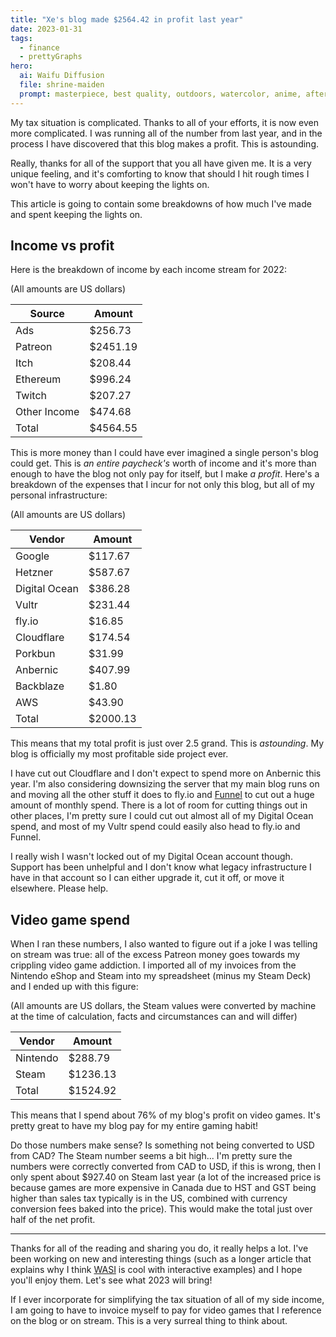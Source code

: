 ```yaml
---
title: "Xe's blog made $2564.42 in profit last year"
date: 2023-01-31
tags:
  - finance
  - prettyGraphs
hero:
  ai: Waifu Diffusion
  file: shrine-maiden
  prompt: masterpiece, best quality, outdoors, watercolor, anime, afternoon, mountains, breath of the wild, shrine, glowing sigils, holy grail, 1girl, kimono, facing shrine, black hair
---
```


My tax situation is complicated. Thanks to all of your efforts, it is now even
more complicated. I was running all of the number from last year, and in the
process I have discovered that this blog makes a profit. This is astounding.

Really, thanks for all of the support that you all have given me. It is a very
unique feeling, and it's comforting to know that should I hit rough times I
won't have to worry about keeping the lights on.

This article is going to contain some breakdowns of how much I've made and
spent keeping the lights on.

## Income vs profit

Here is the breakdown of income by each income stream for 2022:

(All amounts are US dollars)

| Source       | Amount   |
| ------------ | -------- |
| Ads          | $256.73  |
| Patreon      | $2451.19 |
| Itch         | $208.44  |
| Ethereum     | $996.24  |
| Twitch       | $207.27  |
| Other Income | $474.68  |
| Total        | $4564.55 |

<XeblogPicture path="blog/2022-income/income_breakdown"></XeblogPicture>

This is more money than I could have ever imagined a single person's blog could
get. This is _an entire paycheck's_ worth of income and it's more than enough
to have the blog not only pay for itself, but I make _a profit_. Here's a
breakdown of the expenses that I incur for not only this blog, but all of my
personal infrastructure:

(All amounts are US dollars)

| Vendor        | Amount   |
| ------------- | -------- |
| Google        | $117.67  |
| Hetzner       | $587.67  |
| Digital Ocean | $386.28  |
| Vultr         | $231.44  |
| fly.io        | $16.85   |
| Cloudflare    | $174.54  |
| Porkbun       | $31.99   |
| Anbernic      | $407.99  |
| Backblaze     | $1.80    |
| AWS           | $43.90   |
| Total         | $2000.13 |

<XeblogPicture path="blog/2022-income/spend_per_vendor"></XeblogPicture>

This means that my total profit is just over 2.5 grand. This is _astounding_.
My blog is officially my most profitable side project ever.

I have cut out Cloudflare and I don't expect to spend more on Anbernic this
year. I'm also considering downsizing the server that my main blog runs on and
moving all the other stuff it does to fly.io and
[Funnel](https://tailscale.com/blog/introducing-tailscale-funnel/) to cut out a
huge amount of monthly spend. There is a lot of room for cutting things out in
other places, I'm pretty sure I could cut out almost all of my Digital Ocean
spend, and most of my Vultr spend could easily also head to fly.io and Funnel.

<XeblogConv standalone name="Cadey" mood="coffee">
  I really wish I wasn't locked out of my Digital Ocean account though. Support
  has been unhelpful and I don't know what legacy infrastructure I have in that
  account so I can either upgrade it, cut it off, or move it elsewhere. Please
  help.
</XeblogConv>

<XeblogPicture path="blog/2022-income/revenue_vs_profit"></XeblogPicture>

## Video game spend

When I ran these numbers, I also wanted to figure out if a joke I was telling on
stream was true: all of the excess Patreon money goes towards my crippling video
game addiction. I imported all of my invoices from the Nintendo eShop and Steam
into my spreadsheet (minus my Steam Deck) and I ended up with this figure:

(All amounts are US dollars, the Steam values were converted by machine at the
time of calculation, facts and circumstances can and will differ)

| Vendor   | Amount   |
| -------- | -------- |
| Nintendo | $288.79  |
| Steam    | $1236.13 |
| Total    | $1524.92 |

This means that I spend about 76% of my blog's profit on video games. It's
pretty great to have my blog pay for my entire gaming habit!

<XeblogConv name="Mara" mood="hmm">
  Do those numbers make sense? Is something not being converted to USD from CAD?
  The Steam number seems a bit high...
</XeblogConv>
<XeblogConv name="Cadey" mood="coffee">
  I'm pretty sure the numbers were correctly converted from CAD to USD, if this
  is wrong, then I only spent about $927.40 on Steam last year (a lot of the
  increased price is because games are more expensive in Canada due to HST and
  GST being higher than sales tax typically is in the US, combined with currency
  conversion fees baked into the price). This would make the total just over
  half of the net profit.
</XeblogConv>

---

Thanks for all of the reading and sharing you do, it really helps a lot. I've
been working on new and interesting things (such as a longer article that
explains why I think [WASI](https://wasi.dev/) is cool with interactive
examples) and I hope you'll enjoy them. Let's see what 2023 will bring!

<XeblogConv standalone name="Cadey" mood="coffee">
  If I ever incorporate for simplifying the tax situation of all of my side
  income, I am going to have to invoice myself to pay for video games that I
  reference on the blog or on stream. This is a very surreal thing to think
  about.
</XeblogConv>
